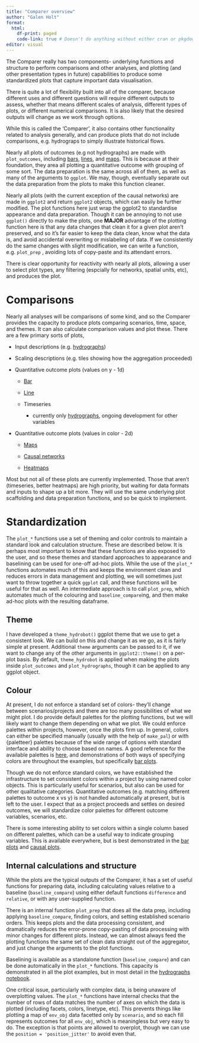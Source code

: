 ```yaml
---
title: "Comparer overview"
author: "Galen Holt"
format:
  html:
    df-print: paged
    code-link: true # Doesn't do anything without either cran or pkgdown site, but that's still kind of useful for external (especially {pkgname})
editor: visual
---
```


The Comparer really has two components- underlying functions and structure to perform comparisons and other analyses, and plotting (and other presentation types in future) capabilities to produce some standardized plots that capture important data visualisation.

There is quite a lot of flexibility built into all of the comparer, because different uses and different questions will require different outputs to assess, whether that means different scales of analysis, different types of plots, or different numerical comparisons. It is also likely that the desired outputs will change as we work through options.

While this is called the 'Comparer', it also contains other functionality related to analysis generally, and can produce plots that do not include comparisons, e.g. hydrograps to simply illustrate historical flows.

Nearly all plots of outcomes (e.g not hydrographs) are made with `plot_outcomes`, including [bars](bar_plots.qmd), [lines](line_plots.qmd), and [maps](maps.qmd). This is because at their foundation, they area all plotting a quantitative outcome with grouping of some sort. The data preparation is the same across all of them, as well as many of the arguments to `ggplot`. We may, though, eventually separate out the data preparation from the plots to make this function cleaner.

Nearly all plots (with the current exception of the causal networks) are made in `ggplot2` and return `ggplot2` objects, which can easily be further modified. The plot functions here just wrap the ggplot2 to standardise appearance and data preparation. Though it can be annoying to not use `ggplot()` directly to make the plots, one **MAJOR** advantage of the plotting function here is that any data changes that clean it for a given plot aren't preserved, and so it's far easier to keep the data clean, know what the data is, and avoid accidental overwriting or mislabeling of data. If we consistently do the same changes with slight modification, we can write a function, e.g. `plot_prep` , avoiding lots of copy-paste and its attendant errors.

There is clear opportunity for reactivity with nearly all plots, allowing a user to select plot types, any filtering (espcially for networks, spatial units, etc), and produces the plot.

# Comparisons

Nearly all analyses will be comparisons of some kind, and so the Comparer provides the capacity to produce plots comparing scenarios, time, space, and themes. It can also calculate comparison values and plot these. There are a few primary sorts of plots,

-   Input descriptions (e.g. [hydrographs](hydrographs.qmd))

-   Scaling descriptions (e.g. tiles showing how the aggregation proceeded)

-   Quantitative outcome plots (values on y - 1d)

    -   [Bar](bar_plots.qmd)

    -   [Line](line_plots.qmd)

    -   Timeseries

        -   currently only [hydrographs](hydrographs.qmd), ongoing development for other variables

-   Quantitative outcome plots (values in color - 2d)

    -   [Maps](maps.qmd)

    -   [Causal networks](../provided_data/causal_plots.qmd)

    -   [Heatmaps](heatmap.qmd)

Most but not all of these plots are currently implemented. Those that aren't (timeseries, better heatmaps) are high priority, but waiting for data formats and inputs to shape up a bit more. They will use the same underlying plot scaffolding and data preparation functions, and so be quick to implement.

# Standardization

The `plot_*` functions use a set of theming and color controls to maintain a standard look and calculation structure. These are described below. It is perhaps most important to know that these functions are also exposed to the user, and so these themes and standard approaches to appearance and baselining can be used for one-off ad-hoc plots. While the use of the `plot_*` functions automates much of this and keeps the environment clean and reduces errors in data management and plotting, we will sometimes just want to throw together a quick `ggplot` call, and these functions will be useful for that as well. An intermediate approach is to call `plot_prep`, which automates much of the colouring and `baseline_compare`ing, and then make ad-hoc plots with the resulting dataframe.

## Theme

I have developed a `theme_hydrobot()` ggplot theme that we use to get a consistent look. We can build on this and change it as we go, as it is fairly simple at present. Additional `theme` arguments can be passed to it, if we want to change any of the other arguments in `ggplot2::theme()` on a per-plot basis. By default, `theme_hydrobot` is applied when making the plots inside `plot_outcomes` and `plot_hydrographs`, though it can be applied to any ggplot object.

## Colour

At present, I do not enforce a standard set of colors- they'll change between scenarios/projects and there are too many possibilities of what we might plot. I do provide default palettes for the plotting functions, but we will likely want to change them depending on what we plot. We could enforce palettes within projects, however, once the plots firm up. In general, colors can either be specified manually (usually with the help of `make_pal`) or with {paletteer} palettes because of the wide range of options with standard interface and ability to choose based on names. A good reference for the available palettes is [here](https://pmassicotte.github.io/paletteer_gallery), and demonstrations of both ways of specifying colors are throughout the examples, but specifically [bar plots](bar_plots.qmd).

Though we do not enforce standard colors, we have established the infrastructure to set consistent colors within a project by using named color objects. This is particularly useful for scenarios, but also can be used for other qualitative categories. Quantitative outcomes (e.g. matching different palettes to outcome x vs y) is not handled automatically at present, but is left to the user. I expect that as a project proceeds and settles on desired outcomes, we will standardize color palettes for different outcome variables, scenarios, etc.

There is some interesting ability to set colors within a single column based on different palettes, which can be a useful way to indicate grouping variables. This is available everywhere, but is best demonstrated in the [bar plots](bar_plots.qmd) and [causal plots](causal_plots.qmd).

## Internal calculations and structure

While the plots are the typical outputs of the Comparer, it has a set of useful functions for preparing data, including calculating values relative to a baseline (`baseline_compare`) using either default functions `difference` and `relative`, or with any user-supplied function.

There is an internal function `plot_prep` that does all the data prep, including applying `baseline_compare`, finding colors, and setting established scenario orders. This keeps plots and the data processing consistent, and dramatically reduces the error-prone copy-pasting of data processing with minor changes for different plots. Instead, we can almost always feed the plotting functions the same set of clean data straight out of the aggregator, and just change the arguments to the plot functions.

Baselining is available as a standalone function (`baseline_compare`) and can be done automatically in the `plot_*` functions. This capacity is demonstrated in all the plot examples, but in most detail in the [hydrographs notebook](hydrographs.qmd).

One critical issue, particularly with complex data, is being unaware of overplotting values. The `plot_*` functions have internal checks that the number of rows of data matches the number of axes on which the data is plotted (including facets, colors, linetype, etc). This prevents things like plotting a map of `env_obj` data facetted only by `scenario`, and so each fill represents outcomes for all `env_obj`, which is meaningless but very easy to do. The exception is that points are allowed to overplot, though we can use the `position = 'position_jitter'` to avoid even that.
